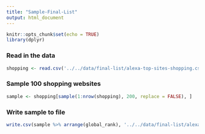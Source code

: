```yaml
---
title: "Sample-Final-List"
output: html_document
---
```


```r
knitr::opts_chunk$set(echo = TRUE)
library(dplyr)
```

### Read in the data

```r
shopping <- read.csv('../../data/final-list/alexa-top-sites-shopping.csv')
```

### Sample 100 shopping websites

```r
sample <- shopping[sample(1:nrow(shopping), 200, replace = FALSE), ]
```

### Write sample to file

```r
write.csv(sample %>% arrange(global_rank), '../../data/final-list/alexa-top-sites-shopping-sample-200.csv', quote=FALSE, row.names=FALSE)
```